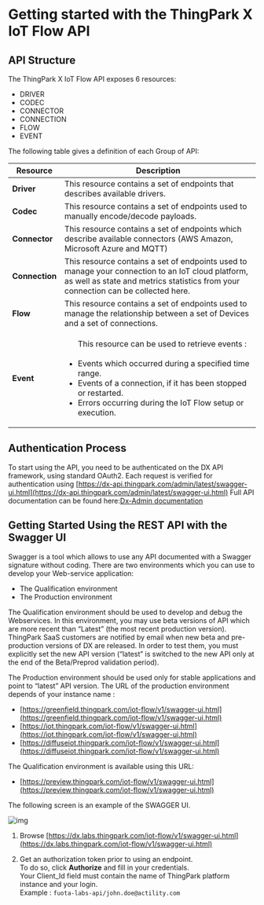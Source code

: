 # Getting started with the ThingPark X IoT Flow API

## API Structure

The ThingPark X IoT Flow API exposes 6 resources:

* DRIVER
* CODEC
* CONNECTOR
* CONNECTION
* FLOW
* EVENT

The following table gives a definition of each Group of API:

<html>
<table>
    <thead>
        <tr>
            <th>
                <strong>Resource</strong>
            </th> 
            <th>
                <strong>Description</strong>
            </th>
        </tr>
    </thead> 
    <tbody>
        <tr>
            <td><strong>Driver</strong></td> 
            <td>This resource contains a set of endpoints that describes available drivers.</td>
        </tr>
        <tr>
            <td><strong>Codec</strong></td> 
            <td>This resource contains a set of endpoints used to manually encode/decode payloads.</td>
        </tr>
        <tr>
            <td><strong>Connector</strong></td> 
            <td>This resource contains a set of endpoints which describe available connectors (AWS Amazon, Microsoft Azure and MQTT)</td>
        </tr> 
        <tr>
            <td><strong>Connection</strong></td> 
            <td>This resource contains a set of endpoints used to manage your connection to an IoT cloud platform, as well as state and metrics statistics from your connection can be collected here.</td>
        </tr> 
        <tr>
            <td><strong>Flow</strong></td> 
            <td>This resource contains a set of endpoints used to manage the relationship between a set of Devices and a set of connections.</td>
        </tr> 
        <tr>
            <td><strong>Event</strong></td>
            <td>
                <ul>
                    This resource can be used to retrieve events :
                    <br/><br/>
                    <li>Events which occurred during a specified time range.</li>
                    <li>Events of a connection, if it has been stopped or restarted.</li>
                    <li>Errors occurring during the IoT Flow setup or execution.</li>
                </ul>
            </td>
        </tr>
    </tbody>
</table>
</html>


## Authentication Process

To start using the API, you need to be authenticated on the DX API framework, using standard OAuth2. 
Each request is verified for authentication using [https://dx-api.thingpark.com/admin/latest/swagger-ui.html](https://dx-api.thingpark.com/admin/latest/swagger-ui.html)
Full API documentation can be found here:[Dx-Admin documentation](https://dx-api.thingpark.com/admin/latest/doc/index.html)

## Getting Started Using the REST API with the Swagger UI

Swagger is a tool which allows to use any API documented with a Swagger signature without coding.
There are two environments which you can use to develop your Web-service application:

* 	The Qualification environment
* 	The Production environment

The Qualification environment should be used to develop and debug the Webservices.
In this environment, you may use beta versions of API which are more recent than “Latest” (the most recent production version). ThingPark SaaS customers are notified by email when new beta and pre-production versions of DX are released.
In order to test them, you must explicitly set the new API version (“latest” is switched to the new API only at the end of the Beta/Preprod validation period).

The Production environment should be used only for stable applications and point to “latest” API version. The URL of the production environment depends of your instance name : 

* [https://greenfield.thingpark.com/iot-flow/v1/swagger-ui.html](https://greenfield.thingpark.com/iot-flow/v1/swagger-ui.html)
* [https://iot.thingpark.com/iot-flow/v1/swagger-ui.html](https://iot.thingpark.com/iot-flow/v1/swagger-ui.html)
* [https://diffuseiot.thingpark.com/iot-flow/v1/swagger-ui.html](https://diffuseiot.thingpark.com/iot-flow/v1/swagger-ui.html)


The Qualification environment is available using this URL:

* [https://preview.thingpark.com/iot-flow/v1/swagger-ui.html](https://preview.thingpark.com/iot-flow/v1/swagger-ui.html)

The following screen is an example of the SWAGGER UI.

![img](images/SwaggerUi.png)

1. Browse [https://dx.labs.thingpark.com/iot-flow/v1/swagger-ui.html](https://dx.labs.thingpark.com/iot-flow/v1/swagger-ui.html)

2. Get an authorization token prior to using an endpoint.  
To do so, click **Authorize** and fill in your credentials.   
Your Client_Id field must contain the name of ThingPark platform instance and your login.  
Example : `fuota-labs-api/john.doe@actility.com`



